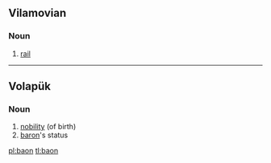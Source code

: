 ==Vilamovian==

===Noun===
{{wym-noun}}

# [[rail]]

----

==Volapük==

===Noun===
{{vo-noun}}

# [[nobility]] (of birth)
# [[baron]]'s status

[[pl:baon]]
[[tl:baon]]